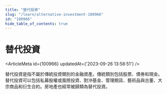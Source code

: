 ```yaml
---
title: "替代投資"
slug: "/learn/alternative-investment-100966"
id: "100966"
hide_table_of_contents: true
---
```



# 替代投資

<ArticleMeta id={100966} updatedAt={'2023-09-26 13:58:51'} />
<div className='border-solid border-b border-t-0 my-4 border-[var(--ifm-color-gray-300)]' />

替代投資是指不屬於傳統投資類別的金融資產。傳統類別包括股票、債券和現金。替代投資可以包括私募股權或風險投資、對沖基金、管理期貨、藝術品與古董、大宗商品和衍生合約。房地產也經常被歸類為替代投資。
